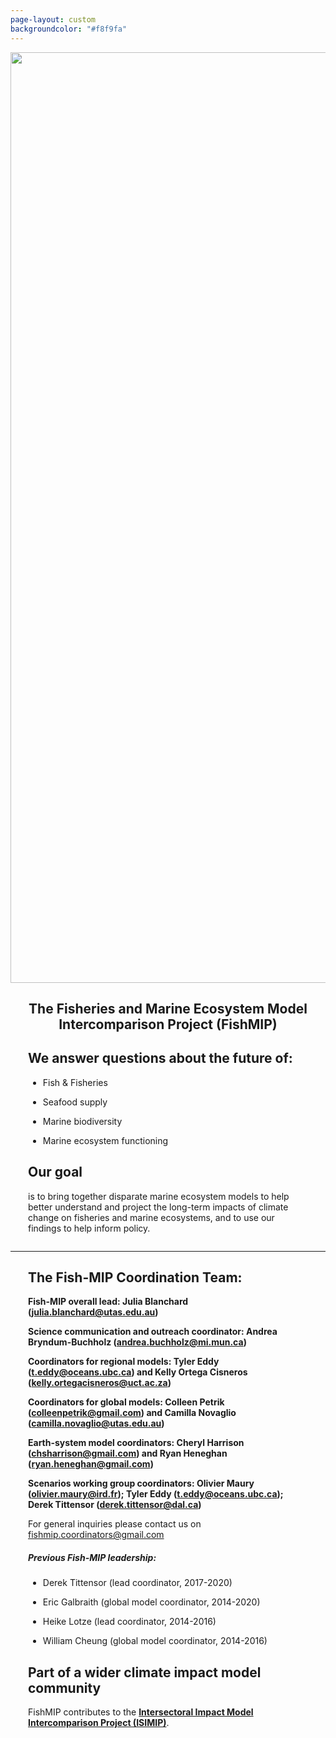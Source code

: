 ```yaml
---
page-layout: custom
backgroundcolor: "#f8f9fa"
---
```


![](images/fush!.jpeg){.column-screen style="padding: 0em;margin: -2 em" fig-align="center" width="1489"}

::: {style="margin:2em"}
::: {style="text-align: center; font-weight: bold"}
# **The Fisheries and Marine Ecosystem Model Intercomparison Project (FishMIP)**
:::

## We answer questions about the future of:

-   Fish & Fisheries

-   Seafood supply

-   Marine biodiversity

-   Marine ecosystem functioning

## Our goal

is to bring together disparate marine ecosystem models to help better understand and project the long-term impacts of climate change on fisheries and marine ecosystems, and to use our findings to help inform policy.
:::

------------------------------------------------------------------------

::: {style="margin: 2em"}
## **The Fish-MIP Coordination Team:**

**Fish-MIP overall lead: Julia Blanchard ([julia.blanchard\@utas.edu.au](mailto:julia.blanchard@utas.edu.au){.email-link})**

**Science communication and outreach coordinator: Andrea Bryndum-Buchholz ([andrea.buchholz\@mi.mun.ca](mailto:andrea.buchholz@mi.mun.ca){.email-link})**

**Coordinators for regional models: Tyler Eddy ([t.eddy\@oceans.ubc.ca](mailto:Tyler.Eddy@dal.ca){.email-link}) and Kelly Ortega Cisneros ([kelly.ortegacisneros\@uct.ac.za](mailto:kelly.ortegacisneros@uct.ac.za){.email-link})**

**Coordinators for global models: Colleen Petrik ([colleenpetrik\@gmail.com](mailto:colleenpetrik@gmail.com){.email-link}) and Camilla Novaglio ([camilla.novaglio\@utas.edu.au](mailto:camilla.novaglio@utas.edu.au){.email-link})**

**Earth-system model coordinators: Cheryl Harrison ([chsharrison\@gmail.com](mailto:chsharrison@gmail.com){.email-link}) and Ryan Heneghan ([ryan.heneghan\@gmail.com](mailto:ryan.heneghan@gmail.com){.email-link})**

**Scenarios working group coordinators: Olivier Maury ([olivier.maury\@ird.fr](mailto:olivier.maury@ird.fr){.email-link}); Tyler Eddy ([t.eddy\@oceans.ubc.ca](mailto:Tyler.Eddy@dal.ca){.email-link}); Derek Tittensor ([derek.tittensor\@dal.ca](mailto:derek.tittensor@dal.ca){.email-link})**

For general inquiries please contact us on [fishmip.coordinators\@gmail.com](mailto:fishmip.coordinators@gmail.com){.email-link}

##### Previous Fish-MIP leadership:

-   Derek Tittensor (lead coordinator, 2017-2020)

-   Eric Galbraith (global model coordinator, 2014-2020)

-   Heike Lotze (lead coordinator, 2014-2016)

-   William Cheung (global model coordinator, 2014-2016)

## Part of a wider climate impact model community

FishMIP contributes to the [**Intersectoral Impact Model Intercomparison Project (ISIMIP)**](https://www.isimip.org/){.email-link}.
:::
